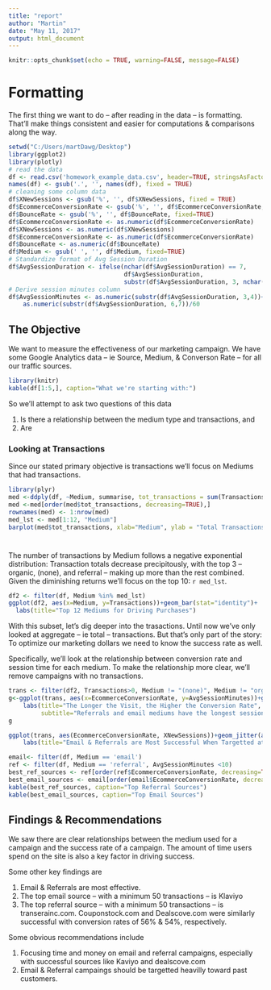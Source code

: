 ```yaml
---
title: "report"
author: "Martin"
date: "May 11, 2017"
output: html_document
---
```


```r
knitr::opts_chunk$set(echo = TRUE, warning=FALSE, message=FALSE)
```
# Formatting
The first thing we want to do -- after reading in the data -- is formatting. That'll make things consistent and easier for computations & comparisons along the way. 
```r
setwd("C:/Users/martDawg/Desktop")
library(ggplot2)
library(plotly)
# read the data
df <- read.csv('homework_example_data.csv', header=TRUE, stringsAsFactors = FALSE)
names(df) <- gsub('.', '', names(df), fixed = TRUE)
# cleaning some column data
df$XNewSessions <- gsub('%', '', df$XNewSessions, fixed = TRUE)
df$EcommerceConversionRate <- gsub('%', '', df$EcommerceConversionRate, fixed=TRUE)
df$BounceRate <- gsub('%', '', df$BounceRate, fixed=TRUE)
df$EcommerceConversionRate <- as.numeric(df$EcommerceConversionRate)
df$XNewSessions <- as.numeric(df$XNewSessions)
df$EcommerceConversionRate <- as.numeric(df$EcommerceConversionRate)
df$BounceRate <- as.numeric(df$BounceRate)
df$Medium <- gsub(' ', '', df$Medium, fixed=TRUE)
# Standardize format of Avg Session Duration
df$AvgSessionDuration <- ifelse(nchar(df$AvgSessionDuration) == 7,
                                df$AvgSessionDuration,
                                substr(df$AvgSessionDuration, 3, nchar(df$AvgSessionDuration)))
# Derive session minutes column
df$AvgSessionMinutes <- as.numeric(substr(df$AvgSessionDuration, 3,4))+ 
    as.numeric(substr(df$AvgSessionDuration, 6,7))/60
```

## The Objective

We want to measure the effectiveness of our marketing campaign. We have some Google Analytics data -- ie Source, Medium, & Converson Rate -- for all our traffic sources. 

```r
library(knitr)
kable(df[1:5,], caption="What we're starting with:")
```

So we'll attempt to ask two questions of this data

1. Is there a relationship between the medium type and transactions, and
2. Are 

### Looking at Transactions
Since our stated primary objective is transactions we'll focus on Mediums that had transactions. 


```r
library(plyr)
med <-ddply(df, ~Medium, summarise, tot_transactions = sum(Transactions))
med <-med[order(med$tot_transactions, decreasing=TRUE),]
rownames(med) <- 1:nrow(med)
med_lst <- med[1:12, "Medium"]
barplot(med$tot_transactions, xlab="Medium", ylab = "Total Transactions")
```
#

The number of transactions by Medium follows a negative exponential distribution: Transaction totals decrease precipitously, with the top 3 -- organic, (none), and referral -- making up more than the rest combined. Given the diminishing returns we'll focus on the top 10: `r med_lst`.

```r
df2 <- filter(df, Medium %in% med_lst)
ggplot(df2, aes(x=Medium, y=Transactions))+geom_bar(stat="identity")+
  labs(title="Top 12 Mediums for Driving Purchases")
```

With this subset, let's dig deeper into the trasactions. Until now we've only looked at aggregate -- ie total -- transactions. But that's only part of the story: To optimize our marketing dollars we need to know the success rate as well. 

Specifically, we'll look at the relationship between conversion rate and session time for each medium. To make the relationship more clear, we'll remove campaigns with no transactions.

```r
trans <- filter(df2, Transactions>0, Medium != "(none)", Medium != "organic")
g<-ggplot(trans, aes(x=EcommerceConversionRate, y=AvgSessionMinutes))+geom_jitter(aes(color=Medium, size=Transactions))+
    labs(title="The Longer the Visit, the Higher the Conversion Rate",
         subtitle="Referrals and email mediums have the longest sessions") +geom_smooth()
g
```
```r
ggplot(trans, aes(EcommerceConversionRate, XNewSessions))+geom_jitter(aes(colour=Medium))+
    labs(title="Email & Referrals are Most Successful When Targetted at Return Customers")
```

```r
email<- filter(df, Medium == 'email')
ref <- filter(df, Medium == 'referral', AvgSessionMinutes <10)
best_ref_sources <- ref[order(ref$EcommerceConversionRate, decreasing=TRUE),][1:10, c("Source", "EcommerceConversionRate","Medium", "Transactions")]
best_email_sources <- email[order(email$EcommerceConversionRate, decreasing=TRUE),][1:10,c("Source", "EcommerceConversionRate","Medium", "Transactions")]
kable(best_ref_sources, caption="Top Referral Sources")
kable(best_email_sources, caption="Top Email Sources")
```


## Findings & Recommendations

We saw there are clear relationships between the medium used for a campaign and the success rate of a campaign. The amount of time users spend on the site is also a key factor in driving success. 

Some other key findings are

1. Email & Referrals are most effective. 
2. The top email source -- with a minimum 50 transactions -- is Klaviyo 
3. The top referral source -- with a minimum 50 transactions -- is transerainc.com. Couponstock.com and Dealscove.com were similarly successful with conversion rates of 56% & 54%, respectively.


Some obvious recommendations include 

1. Focusing time and money on email and referral campaigns, especially with successful sources like Kaviyo and dealscove.com
2. Email & Referral campaings should be targetted heavilly toward past customers. 





